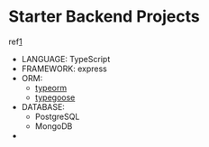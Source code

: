 # Starter Backend Projects

ref[1]

- LANGUAGE: TypeScript
- FRAMEWORK: express
- ORM:
  - [typeorm](https://typeorm.io/)
  - [typegoose](https://typegoose.github.io/typegoose/)
- DATABASE:
  - PostgreSQL
  - MongoDB
-

[1]: https://typeofnan.dev/your-first-node-express-app-with-typescript/
